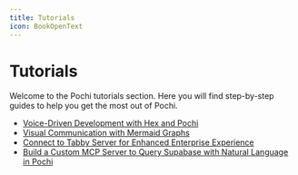 ```yaml
---
title: Tutorials
icon: BookOpenText
---
```


# Tutorials

Welcome to the Pochi tutorials section. Here you will find step-by-step guides to help you get the most out of Pochi.

- [Voice-Driven Development with Hex and Pochi](./hex)
- [Visual Communication with Mermaid Graphs](./mermaid-graph)
- [Connect to Tabby Server for Enhanced Enterprise Experience](./connect-to-tabby-server)
- [Build a Custom MCP Server to Query Supabase with Natural Language in Pochi](./supabase-mcp-server)
